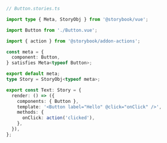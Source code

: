 ```ts
// Button.stories.ts

import type { Meta, StoryObj } from '@storybook/vue';

import Button from './Button.vue';

import { action } from '@storybook/addon-actions';

const meta = {
  component: Button,
} satisfies Meta<typeof Button>;

export default meta;
type Story = StoryObj<typeof meta>;

export const Text: Story = {
  render: () => ({
    components: { Button },
    template: '<Button label="Hello" @click="onClick" />',
    methods: {
      onClick: action('clicked'),
    },
  }),
};
```
